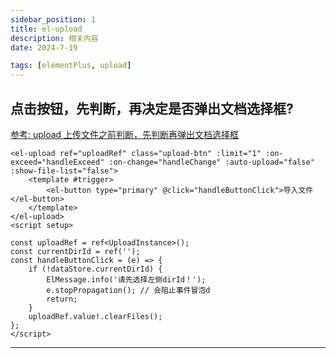 ```yaml
---
sidebar_position: 1
title: el-upload
description: 相关内容
date: 2024-7-19

tags: [elementPlus, upload]
---
```


## 点击按钮，先判断，再决定是否弹出文档选择框?   

[参考: upload 上传文件之前判断，先判断再弹出文档选择框](https://blog.csdn.net/weixin_43908123/article/details/124858555)

```vue 
<el-upload ref="uploadRef" class="upload-btn" :limit="1" :on-exceed="handleExceed" :on-change="handleChange" :auto-upload="false" :show-file-list="false">
    <template #trigger>
        <el-button type="primary" @click="handleButtonClick">导入文件</el-button>
    </template>
</el-upload>
<script setup>

const uploadRef = ref<UploadInstance>();
const currentDirId = ref('');
const handleButtonClick = (e) => {
    if (!dataStore.currentDirId) {
        ElMessage.info('请先选择左侧dirId！');
        e.stopPropagation(); // 会阻止事件冒泡d
        return;
    }
    uploadRef.value!.clearFiles();
};
</script>
```






---

